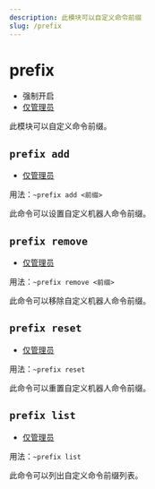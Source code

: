 ```yaml
---
description: 此模块可以自定义命令前缀
slug: /prefix
---
```


# prefix


-   强制开启
-   [仅管理员](permissions)

此模块可以自定义命令前缀。

## `prefix add`

-   [仅管理员](permissions)

用法：`~prefix add <前缀>`

此命令可以设置自定义机器人命令前缀。

## `prefix remove`

-   [仅管理员](permissions)

用法：`~prefix remove <前缀>`

此命令可以移除自定义机器人命令前缀。

## `prefix reset`

-   [仅管理员](permissions)

用法：`~prefix reset`

此命令可以重置自定义机器人命令前缀。

## `prefix list`

-   [仅管理员](permissions)

用法：`~prefix list`

此命令可以列出自定义命令前缀列表。
